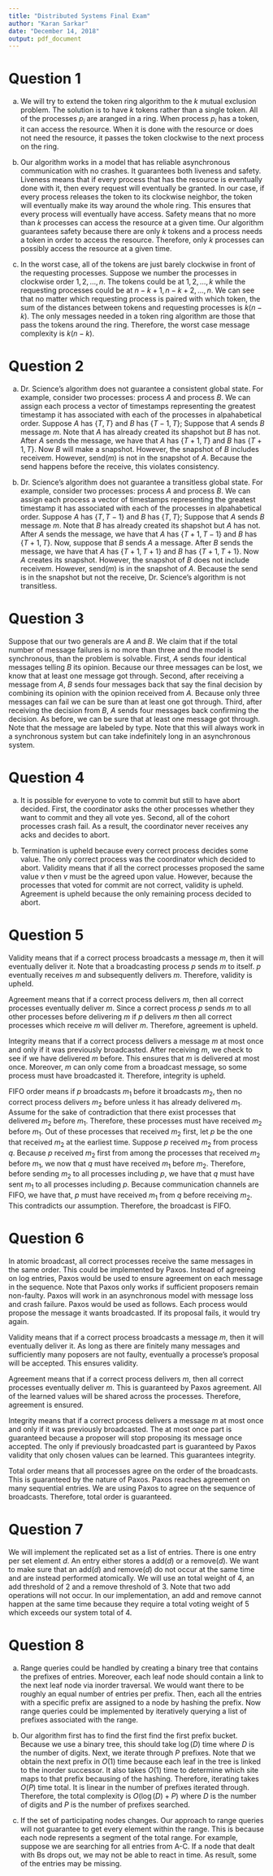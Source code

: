 ```yaml
---
title: "Distributed Systems Final Exam"
author: "Karan Sarkar"
date: "December 14, 2018"
output: pdf_document
---
```


# Question 1

a. We will try to extend the token ring algorithm to the $k$ mutual exclusion problem. The solution is to have $k$ tokens rather than a single token. All of the processes $p_i$ are aranged in a ring. When process $p_i$ has a token, it can access the resource. When it is done with the resource or does not need the resource, it passes the token clockwise to the next process on the ring.

b. Our algorithm works in a model that has reliable asynchronous communication with no crashes. It guarantees both liveness and safety. Liveness means that if every process that has the resource is eventually done with it, then every request will eventually be granted. In our case, if every process releases the token to its clockwise neighbor, the token will eventually make its way around the whole ring. This ensures that every process will eventually have access. Safety means that no more than $k$ processes can access the resource at a given time. Our algorithm guarantees safety because there are only $k$ tokens and a process needs a token in order to access the resource. Therefore, only $k$ processes can possibly access the resource at a given time.

c. In the worst case, all of the tokens are just barely clockwise in front of the requesting processes. Suppose we number the processes in clockwise order $1,2,\ldots,n$. The tokens could be at $1,2,\ldots,k$ while the requesting processes could be at $n-k+1,n-k+2,\ldots,n$. We can see that no matter which requesting process is paired with which token, the sum of the distances between tokens and requesting processes is $k(n-k)$. The only messages needed in a token ring algorithm are those that pass the tokens around the ring. Therefore, the worst case message complexity is $k(n-k)$.

\newpage

# Question 2

a. Dr. Science's algorithm does not guarantee a consistent global state. For example, consider two processes: process $A$ and process $B$. We can assign each process a vector of timestamps representing the greatest timestamp it has associated with each of the processes in alpahabetical order. Suppose $A$ has $\{T,T\}$ and $B$ has $\{T-1,T\}$;  Suppose that $A$ sends $B$ message $m$. Note that $A$ has already created its shapshot but $B$ has not. After $A$ sends the message, we have that $A$ has $\{T+1,T\}$ and $B$ has $\{T+1,T\}$. Now $B$ will make a snapshot. However, the snapshot of $B$ includes $\text{receive}{m}$. However, $\text{send}(m)$ is not in the snapshot of $A$. Because the send happens before the receive, this violates consistency.


b. Dr. Science's algorithm does not guarantee a transitless global state. For example, consider two processes: process $A$ and process $B$. We can assign each process a vector of timestamps representing the greatest timestamp it has associated with each of the processes in alpahabetical order. Suppose $A$ has $\{T,T-1\}$ and $B$ has $\{T,T\}$;  Suppose that $A$ sends $B$ message $m$. Note that $B$ has already created its shapshot but $A$ has not. After $A$ sends the message, we have that $A$ has $\{T+1,T-1\}$ and $B$ has $\{T+1,T\}$. Now, suppose that $B$ sends $A$ a message. After $B$ sends the message, we have that $A$ has $\{T+1,T+1\}$ and $B$ has $\{T+1,T+1\}$. Now $A$ creates its snapshot. However, the snapshot of $B$ does not include $\text{receive}{m}$. However, $\text{send}(m)$ is in the snapshot of $A$. Because the send is in the snapshot but not the receive, Dr. Science's algorithm is not transitless.

\newpage

# Question 3

Suppose that our two generals are $A$ and $B$. We claim that if the total number of message failures is no more than three and the model is synchronous, than the problem is solvable. First, $A$ sends four identical messages telling $B$ its opinion. Because our three messages can be lost, we know that at least one message got through. Second, after receiving a message from $A$, $B$ sends four messages back that say the final decision by combining its opinion with the opinion received from $A$. Because only three messages can fail we can be sure than at least one got through. Third, after receiving the decision from $B$, $A$ sends four messages back confirming the decision. As before, we can be sure that at least one message got through. Note that the message are labeled by type. Note that this will always work in a synchronous system but can take indefinitely long in an asynchronous system.

\newpage

# Question 4

a. It is possible for everyone to vote to commit but still to have abort decided. First, the coordinator asks the other processes whether they want to commit and they all vote yes. Second, all of the cohort processes crash fail. As a result, the coordinator never receives any acks and decides to abort.

b. Termination is upheld because every correct process decides some value. The only correct process was the coordinator which decided to abort. Validity means that if all the correct processes proposed the same value $v$ then $v$ must be the agreed upon value. However, because the processes that voted for commit are not correct, validity is upheld. Agreement is upheld because the only remaining process decided to abort.

\newpage

# Question 5

Validity means that if a correct process broadcasts a message $m$, then it will eventually deliver it. Note that a broadcasting process $p$ sends $m$ to itself. $p$ eventually receives $m$ and subsequently delivers $m$. Therefore, validity is upheld.

Agreement means that if a correct process delivers $m$, then all correct processes eventually deliver $m$. Since a correct process $p$ sends $m$ to all other processes before delivering $m$ if $p$ delivers $m$ then all correct processes which receive $m$ will deliver $m$. Therefore, agreement is upheld.

Integrity means that if a correct process delivers a message $m$ at most once and only if it was previously broadcasted. After receiving $m$, we check to see if we have delivered $m$ before. This ensures that $m$ is delivered at most once. Moreover, $m$ can only come from a broadcast message, so some process must have broadcasted it. Therefore, integrity is upheld.

FIFO order means if $p$ broadcasts $m_1$ before it broadcasts $m_2$, then no correct process delivers $m_2$ before unless it has already delivered $m_1$. Assume for the sake of contradiction that there exist processes that delivered $m_2$ before $m_1$. Therefore, these processes must have received $m_2$ before $m_1$. Out of these processes that received $m_2$ first, let $p$ be the one that received $m_2$ at the earliest time. Suppose $p$ received $m_2$ from process $q$. Because $p$ received $m_2$ first from among the processes that received $m_2$ before $m_1$, we now that $q$ must have received $m_1$ before $m_2$. Therefore, before sending $m_2$ to all processes including $p$, we have that $q$ must have sent $m_1$ to all processes including $p$. Because communication channels are FIFO, we have that, $p$ must have received $m_1$ from $q$ before receiving $m_2$. This contradicts our assumption. Therefore, the broadcast is FIFO.


\newpage

# Question 6

In atomic broadcast, all correct processes receive the same messages in the same order. This could be implemented by Paxos. Instead of agreeing on log entries, Paxos would be used to ensure agreement on each message in the sequence. Note that Paxos only works if sufficient proposers remain non-faulty. Paxos will work in an asynchronous model with message loss and crash failure. Paxos would be used as follows. Each process would propose the message it wants broadcasted. If its proposal fails, it would try again.

Validity means that if a correct process broadcasts a message $m$, then it will eventually deliver it. As long as there are finitely many messages and sufficiently many poposers are not faulty, eventually a processe's proposal will be accepted. This ensures validity.

Agreement means that if a correct process delivers $m$, then all correct processes eventually deliver $m$. This is guaranteed by Paxos agreement. All of the learned values will be shared across the processes. Therefore, agreement is ensured.

Integrity means that if a correct process delivers a message $m$ at most once and only if it was previously broadcasted. The at most once part is guaranteed because a proposer will stop proposing its message once accepted. The only if previously broadcasted part is guaranteed by Paxos validity that only chosen values can be learned. This guarantees integrity.

Total order means that all processes agree on the order of the broadcasts. This is guaranteed by the nature of Paxos. Paxos reaches agreement on many sequential entries. We are using Paxos to agree on the sequence of broadcasts. Therefore, total order is guaranteed.

\newpage

# Question 7

We will implement the replicated set as a list of entries. There is one entry per set element $d$. An entry either stores a $\text{add}(d)$ or a $\text{remove}(d)$. We want to make sure that an $\text{add}(d)$ and $\text{remove}(d)$ do not occur at the same time and are instead performed atomically. We will use an total weight of $4$, an add threshold of $2$ and a remove threshold of $3$. Note that two add operations will not occur. In our implementation, an add and remove cannot happen at the same time because they require a total voting weight of $5$ which exceeds our system total of $4$. 


\newpage

# Question 8

a. Range queries could be handled by creating a binary tree that contains the prefixes of entries. Moreover, each leaf node should contain a link to the next leaf node via inorder traversal. We would want there to be roughly an equal number of entries per prefix. Then, each all the entries with a specific prefix are assigned to a node by hashing the prefix. Now range queries could be implemented by iteratively querying a list of prefixes associated with the range.

b. Our algorithm first has to find the first find the first prefix bucket. Because we use a binary tree, this should take $\log(D)$ time where $D$ is the number of digits. Next, we iterate through $P$ prefixes. Note that we obtain the next prefix in $O(1)$ time because each leaf in the tree is linked to the inorder successor. It also takes $O(1)$ time to determine which site maps to that prefix becausing of the hashing. Therefore, iterating takes $O(P)$ time total. It is linear in the number of prefixes iterated through. Therefore, the total complexity is $O(\log(D) + P)$ where $D$ is the number of digits and $P$ is the number of prefixes searched.

c. If the set of participating nodes changes. Our approach to range queries will not guarantee to get every element within the range. This is because each node represents a segment of the total range. For example, suppose we are searching for all entries from A-C. If a node that dealt with Bs drops out, we may not be able to react in time. As result, some of the entries may be missing.
